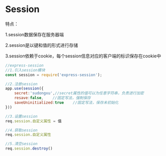 # Session

特点：

1.session数据保存在服务器端

2.session是以键和值的形式进行存储

3.session依赖于cookie，每个session信息对应的客户端的标识保存在cookie中

```js
//express-session
//1.引入session模块
const session = require('express-session');

//2.注册session
app.use(session({
    secret:'sudongxu',//secret属性的值可以为任意字符串，负责进行加密
    resave:false,    //固定写法，强制保存
    saveUninitialized:true    //固定写法，保存未初始化
}))

//3.设置session
req.session.自定义属性 = 值

//4.获取session
req.session.自定义属性

//5.清空session
req.session.destroy()
```

